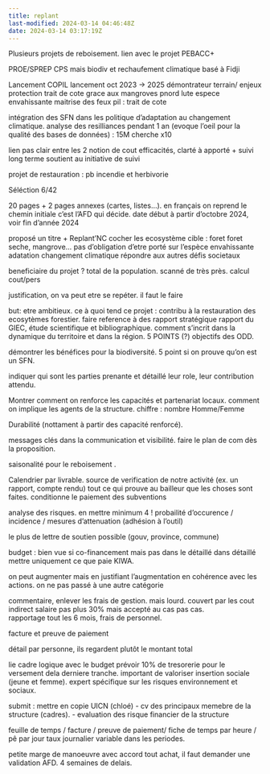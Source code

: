 ```yaml
---
title: replant
last-modified: 2024-03-14 04:46:48Z
date: 2024-03-14 03:17:19Z
---
```


Plusieurs projets de reboisement.
lien avec le projet PEBACC+

PROE/SPREP 
CPS mais biodiv et rechaufement climatique basé à Fidji

Lancement COPIL lancement oct 2023 -> 2025 démontrateur terrain/ enjeux protection trait de cote grace aux mangroves
pnord lute espece envahissante maitrise des feux
pil : trait de cote

intégration des SFN dans les politique d'adaptation au changement climatique.
analyse des resilliances  pendant 1 an (evoque l'oeil pour la qualité des bases de données) : 15M
cherche x10

lien pas clair entre les 2
notion de cout efficacités, clarté à apporté + suivi long terme
soutient au initiative de suivi

projet de restauration : pb incendie et herbivorie




Séléction 6/42

20 pages + 2 pages annexes (cartes, listes...). 
en français
on reprend le chemin initiale 
c'est l'AFD qui décide.
date début à partir d'octobre 2024, voir fin  d'année 2024

proposé un titre + Replant'NC
cocher les ecosystème cible : foret foret seche, mangrove...
pas d'obligation d'etre porté sur l'espèce envahissante
adatation changement climatique 
répondre aux autres défis societaux

beneficiaire du projet ?  total de la population. scanné de très près. calcul cout/pers

justification, on va peut etre se repéter. il faut le faire

but: etre ambitieux. ce à quoi tend ce projet : contribu à la restauration des ecosytèmes forestier.
faire reference à des rapport stratégique rapport du GIEC, étude scientifique  et bibliographique. comment s'incrit dans la dynamique du territoire et dans la région. 5 POINTS (?) 
objectifs des ODD.

démontrer les bénéfices pour la biodiversité. 5 point si on prouve qu'on est un SFN.

indiquer qui sont les parties prenante et détaillé leur role, leur contribution attendu.


Montrer comment on renforce les capacités et partenariat locaux. comment on implique les agents de la structure. chiffre : nombre Homme/Femme

Durabilité (nottament à partir des capacité renforcé).

messages clés dans la communication et visibilité. faire le plan de com dès la proposition. 

saisonalité pour le reboisement .

Calendrier par livrable. source de verification de notre activité (ex. un rapport, compte rendu) tout ce qui prouve au bailleur que les choses sont faites.
conditionne le paiement des subventions

analyse des risques. en mettre minimum 4 ! probailité d'occurence / incidence / mesures d'attenuation (adhésion à l'outil)

le plus de lettre de soutien possible (gouv, province, commune)


budget : bien vue si co-financement mais pas dans le détaillé
dans détaillé mettre uniquement ce que paie KIWA.

on peut augmenter mais en justifiant l'augmentation en cohérence avec les actions. on ne pas passé à une autre catégorie 

commentaire, enlever les frais de gestion. mais lourd. couvert par les cout indirect
salaire pas plus 30% mais accepté au cas pas cas.  
rapportage tout les 6 mois, frais de personnel.

facture et preuve de paiement

détail par personne, ils regardent plutôt le montant total

lie cadre logique avec le budget
prévoir 10% de tresorerie pour le versement dela derniere tranche.
important de valoriser insertion sociale (jeune et femme). expert spécifique sur les risques environnement et sociaux.

submit  : mettre en copie UICN (chloé)
- cv des principaux memebre de la structure (cadres).
- evaluation des risque financier de la structure

feuille de temps / facture / preuve de paiement/
fiche de temps par heure / pê par jour
taux journalier variable dans les periodes.

petite marge de manoeuvre avec accord 
tout achat, il faut demander une validation AFD. 4 semaines de delais.
